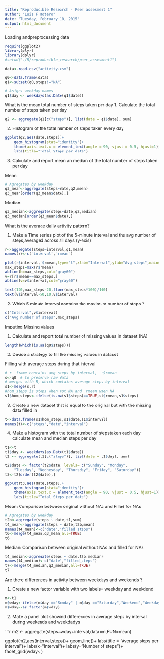 ```yaml
---
title: "Reproducible Research - Peer assesment 1"
author: "Luis F Botero"
date: "Tuesday, February 10, 2015"
output: html_document
---
```

Loading andpreprocessing data

```r
require(ggplot2)
library(plyr)
library(dplyr)
#setwd("./R/reproducible_research/peer_assesment1")

data<-read.csv("activity.csv")

q0<-data.frame(data)
q1<-subset(q0,steps!="NA")

# Asigns weekday names
q1$day <- weekdays(as.Date(q1$date))

```

What is the mean total number of steps taken per day
1. Calculate the total number of steps taken per day

```r
q2 <- aggregate(q1[c("steps")], list(date = q1$date), sum)
```

2. Histogram of the total number of steps taken every day

```r
ggplot(q2,aes(date,steps))+
    geom_histogram(stat="identity")+
    theme(axis.text.x = element_text(angle = 90, vjust = 0.5, hjust=1))+
    labs(title="Total Steps per date")
````

3. Calculate and report mean an median of the total number of steps taken per day

Mean

```r
# Agregates by weekday
q3_mean<-aggregate(steps~date,q2,mean)
q3_mean[order(q3_mean$date),]
```

Median

```r
q3_median<-aggregate(steps~date,q2,median)
q3_median[order(q3_mean$date),]
```

What is the average daily activity pattern?

1. Make a Time series plot of the 5-minute interval and the avg number of steps,averaged across all days (y-axis)

```r

r<-aggregate(steps~interval,q1,mean)
names(r)<-c("interval","rmean")

plot(r$interval,r$rmean,type="l",xlab="Interval",ylab="Avg steps",main="Average daily steps")
max_steps=max(r$rmean)
abline(h=max_steps,col="gray60")
v=r[r$rmean==max_steps,]
abline(v=v$interval,col="gray60")

text(120,max_steps-20,floor(max_steps*100)/100)
text(v$interval-50,10,v$interval)
```

2. Which 5 minute interval contains the maximum number of steps ?

```r
c("Interval",v$interval)
c("Avg number of steps",max_steps)

```

Imputing Missing Values

1. Calculate and report total number of missing values in dataset (NA)

```r
length(which(is.na(q0$steps)))
```

2. Devise a strategy to fill the missing values in dataset

Filling with average steps during that interval

```r
# r  frame contains avg steps by interval,  r$rmean
s<-q0  # to preserve raw data
# merges with R, which contains average steps by interval
s1<-merge(s,r)
#hom_steps is steps when not NA and  rmean when NA
s1$hom_steps<-ifelse(is.na(s1$steps)==TRUE,s1$rmean,s1$steps)
```

3. Create a new dataset that is equal to the original but with the missing data filled in
```r
t<-data.frame(s1$hom_steps,s1$date,s1$interval)
names(t)<-c("steps","date","interval")
```

4. Make a histogram with the total number of stepstaken each day
calculate mean and median steps per day

```r
t1<-t
t1$day <- weekdays(as.Date(t1$date))
t2 <- aggregate(t1[c("steps")], list(date = t1$day), sum)

t2$date <- factor(t2$date, levels= c("Sunday", "Monday", 
    "Tuesday", "Wednesday", "Thursday", "Friday", "Saturday"))
t3<-t2[order(t2$date),]

ggplot(t3,aes(date,steps))+
    geom_histogram(stat="identity")+
    theme(axis.text.x = element_text(angle = 90, vjust = 0.5, hjust=1))+
    labs(title="Total Steps per date")
````

Mean: Comparison between original without NAs and Filled for NAs

```r
# Agregates by weekday
t2b<-aggregate(steps ~ date,t1,sum)
t4_mean<-aggregate(steps ~ date,t2b,mean)
names(t4_mean)<-c("date","filled steps")
t6<-merge(t4_mean,q3_mean,all=TRUE)
t6

```

Median: Comparison between original without NAs and filled for NAs

```r
t4_median<-aggregate(steps ~ date,t2b,median)
names(t4_median)<-c("date","filled_steps")
t7<-merge(t4_median,q3_median,all=TRUE)
t7
```

Are there differences in activity between weekdays and weekends ?

1. Create a new factor variable with two labels= weekday and weekdend

```r

m<-t1
m$wday<-ifelse(m$day =="Sunday" | m$day =="Saturday","Weekend","Weekday")
m$wday<-as.factor(m$wday)
```

2. Make a panel plot showind differences in average steps by interval during weekends and weekdadys

```r
m2 <- aggregate(steps~wday+interval,data=m,FUN=mean)

ggplot(m2,aes(interval,steps))+
  geom_line()+
  labs(title = "Average steps per interval")+ 
  labs(x="Interval")+
  labs(y="Number of steps")+
  facet_grid(wday~.)   
  
  



